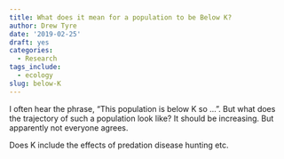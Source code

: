 ```yaml
---
title: What does it mean for a population to be Below K?
author: Drew Tyre
date: '2019-02-25'
draft: yes
categories:
  - Research
tags_include:
  - ecology
slug: below-K
---
```


I often hear the phrase, "This population is below K so ...". But what does the
trajectory of such a population look like? It should be increasing. But apparently 
not everyone agrees. 

Does K include the effects of predation disease hunting etc. 